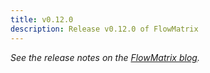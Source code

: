 ```yaml
---
title: v0.12.0
description: Release v0.12.0 of FlowMatrix
---
```


*See the release notes on the [FlowMatrix blog](https://www.flowmatrix.dev/blog/flowmatrix-0-12-0).*
